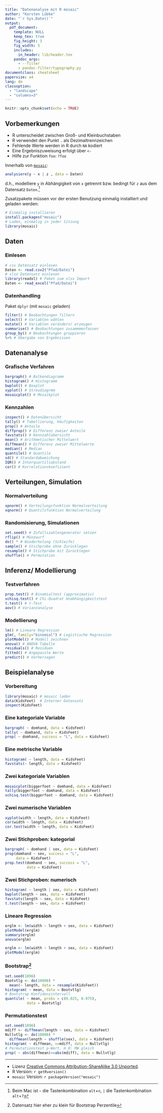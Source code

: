 ```yaml
---
title: "Datenanalyse mit R mosaic"
author: "Karsten Lübke"
date: "`r Sys.Date()`"
output: 
  pdf_document:
    template: NULL
    keep_tex: true
    fig_height: 3
    fig_width: 5
    includes:
      in_header: lib/header.tex
    pandoc_args:
      - --filter
      - pandoc-filter/typography.py
documentclass: cheatsheet
papersize: a4
lang: de
classoption: 
  - "landscape"
  - "columns=3"
---
```


```r
knitr::opts_chunk$set(echo = TRUE)
```

## Vorbemerkungen

* R unterscheidet zwischen Groß- und Kleinbuchstaben
* R verwendet den Punkt `.` als Dezimaltrennzeichen
* Fehlende Werte werden in R durch `NA` kodiert
* Eine Ergebniszuweisung erfolgt über `<-`
* Hilfe zur Funktion `foo`: `?foo` 

Innerhalb von [`mosaic`](https://cran.r-project.org/package=mosaic):
```r
analysiere(y ~ x | z , data = Daten)
```
d.h., modelliere `y` in Abhängigkeit von `x` getrennt bzw. bedingt für `z` aus dem Datensatz `Daten`.^[Beim Mac ist `~` die Tastenkombination `alt`+`n`, `|` die Tastenkombination `alt`+`7`] 

Zusatzpakete müssen vor der ersten Benutzung einmalig installiert und geladen werden:
```r
# Einmalig installieren
install.packages("mosaic")
# Laden, einmalig in jeder Sitzung
library(mosaic) 
```


## Daten

### Einlesen
```r
# csv Datensatz einlesen
Daten <- read.csv2("Pfad/Datei") 
# xlsx Datensatz einlesen
library(readxl) # Paket zum xlsx Import
Daten <- read_excel("Pfad/Datei") 
```

### Datenhandling
Paket `dplyr` (mit `mosaic` geladen)
```r
filter() # Beobachtungen filtern
select() # Variablen wählen
mutate() # Variablen verändern/ erzeugen
summarise() # Beobachtungen zusammmenfassen
group_by() # Beobachtungen gruppieren
%>% # Übergabe von Ergebnissen
```

## Datenanalyse

### Grafische Verfahren
```r
bargraph() # Balkendiagramm
histogram() # Histogramm
bwplot() # Boxplot
xyplot() # Streudiagrmm
mosaicplot() # Mosaikplot
```

### Kennzahlen
```r
inspect() # Datenübersicht
tally() # Tabellierung, Häufigkeiten 
prop() # Anteile
diffprop() # Differenz zweier Anteile
favstats() # Kennzahlübersicht
mean() # Arithmetischer Mittelwert
diffmean() # Differenz zweier Mittelwerte
median() # Median
quantile() # Quantile
sd() # Standardabweichung
IQR() # Interquartilsabstand
cor() # Korrelationskoefizient
```

## Verteilungen, Simulation

### Normalverteilung
```r
xpnorm() # Verteilungsfunktion Normalverteilung
xqnorm() # Quantilsfunktion Normalverteilung
```

### Randomisierung, Simulationen
```r
set.seed() # Zufallszahlengenerator setzen
rflip() # Münzwurf
do() * # Wiederholung (Schleife)
sample() # Stichprobe ohne Zurücklegen
resample() # Stichprobe mit Zurücklegen
shuffle() # Permutation
```

## Inferenz/ Modellierung

### Testverfahren
```r
prop.test() # Binomialtest (approximativ)
xchisq.test() # Chi-Quadrat Unabhängigkeitstest
t.test() # t-Test
aov() # Varianzanalyse
```


### Modellierung
```r
lm() # Lineare Regression
glm(, family="binomial") # Logistische Regression
plotModel() # Modell zeichnen
anova() # ANOVA Tabelle
residuals() # Residuen 
fitted() # Angepasste Werte 
predict() # Vorhersagen
```

## Beispielanalyse

### Vorbereitung
```r
library(mosaic) # mosaic laden
data(KidsFeet)  # Interner Datensatz
inspect(KidsFeet)
```

### Eine kategoriale Variable
```r
bargraph( ~ domhand, data = KidsFeet)
tally( ~ domhand, data = KidsFeet)
prop( ~ domhand, success = "L", data = KidsFeet)
```

### Eine metrische Variable
```r
histogram( ~ length, data = KidsFeet)
favstats(~ length, data = KidsFeet)
```

### Zwei kategoriale Variablen
```r
mosaicplot(biggerfoot ~ domhand, data = KidsFeet)
tally(biggerfoot ~ domhand, data = KidsFeet)
xchisq.test(biggerfoot ~ domhand, data = KidsFeet)
```

### Zwei numerische Variablen
```r
xyplot(width ~ length, data = KidsFeet)
cor(width ~ length, data = KidsFeet)
cor.test(width ~ length, data = KidsFeet)
```

### Zwei Stichproben: kategorial
```r
bargraph( ~ domhand | sex, data = KidsFeet)
prop(domhand ~ sex, success = "L", 
     data = KidsFeet)
prop.test(domhand ~ sex, success = "L", 
          data = KidsFeet)
``` 

### Zwei Stichproben: numerisch
```r
histogram( ~ length | sex, data = KidsFeet)
bwplot(length ~ sex, data = KidsFeet)
favstats(length ~ sex, data = KidsFeet)
t.test(length ~ sex, data = KidsFeet)
```

### Lineare Regression
```r
erglm <- lm(width ~ length + sex, data = KidsFeet)
plotModel(erglm)
summary(erglm)
anova(erglm)
```
```r
erglm <- lm(width ~ length + sex, data = KidsFeet)
plotModel(erglm)
```

### Bootstrap^[Datensatz hier eher zu klein für Bootstrap Perzentile]
```r
set.seed(1896) 
Bootvtlg <- do(10000) * 
  mean(~ length, data = resample(KidsFeet))
histogram( ~ mean, data = Bootvtlg)
# Bootstrap Konfidenzintervall
quantile( ~ mean, probs = c(0.025, 0.975), 
          data = Bootvtlg)
```

### Permutationstest
```r
set.seed(1896)
mdiff <- diffmean(length ~ sex, data = KidsFeet)
Nullvtlg <- do(10000) *
  diffmean(length ~ shuffle(sex), data = KidsFeet)
histogram( ~ diffmean, v=mdiff, data = Nullvtlg)
# Permutationstest p-Wert, H_0: MW gleich
prop( ~ abs(diffmean)>=abs(mdiff), data = Nullvtlg)
```


---

* Lizenz [Creative Commons Attribution-ShareAlike 3.0 Unported](http://creativecommons.org/licenses/by-sa/3.0). 
* R Version: `r getRversion()`
* `mosaic` Version: `r packageVersion("mosaic")`


